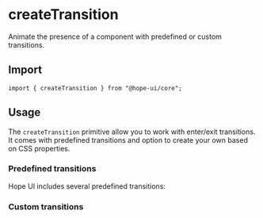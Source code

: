 
# createTransition

Animate the presence of a component with predefined or custom transitions.

## Import

```tsx
import { createTransition } from "@hope-ui/core";
```

## Usage

The `createTransition` primitive allow you to work with enter/exit transitions. It comes with predefined transitions and option to create your own based on CSS properties.

### Predefined transitions

Hope UI includes several predefined transitions:

<Preview isFullRounded>
  <PredefinedTransitionsExample />
</Preview>

### Custom transitions
